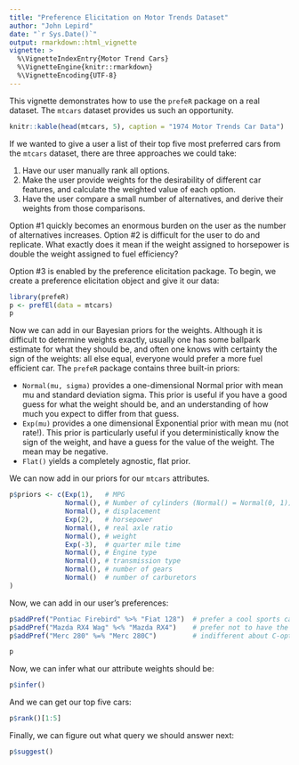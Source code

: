 ```yaml
---
title: "Preference Elicitation on Motor Trends Dataset"
author: "John Lepird"
date: "`r Sys.Date()`"
output: rmarkdown::html_vignette
vignette: >
  %\VignetteIndexEntry{Motor Trend Cars}
  %\VignetteEngine{knitr::rmarkdown}
  %\VignetteEncoding{UTF-8}
---
```

This vignette demonstrates how to use the ```prefeR``` package on a real dataset. The ```mtcars``` dataset provides us such an opportunity.

```r
knitr::kable(head(mtcars, 5), caption = "1974 Motor Trends Car Data")
```

If we wanted to give a user a list of their top five most preferred cars from the ```mtcars``` dataset, there are three approaches we could take:

1. Have our user manually rank all options.
2. Make the user provide weights for the desirability of different car features, and calculate the weighted value of each option. 
3. Have the user compare a small number of alternatives, and derive their weights from those comparisons. 

Option \#1 quickly becomes an enormous burden on the user as the number of alternatives increases. Option \#2 is difficult for the user to do and replicate. What exactly does it mean if the weight assigned to horsepower is double the weight assigned to fuel efficiency?

Option \#3 is enabled by the preference elicitation package. To begin, we create a preference elicitation object and give it our data:

```r
library(prefeR)
p <- prefEl(data = mtcars)
p
```

Now we can add in our Bayesian priors for the weights. Although it is difficult to determine weights exactly, usually one has some ballpark estimate for what they should be, and often one knows with certainty the sign of the weights: all else equal, everyone would prefer a more fuel efficient car. The ```prefeR``` package contains three built-in priors:

* ```Normal(mu, sigma)``` provides a one-dimensional Normal prior with mean mu and standard deviation sigma. This prior is useful if you have a good guess for what the weight should be, and an understanding of how much you expect to differ from that guess. 
* ```Exp(mu)``` provides a one dimensional Exponential prior with mean mu (not rate!). This prior is particularly useful if you deterministically know the sign of the weight, and have a guess for the value of the weight. The mean may be negative.
* ```Flat()``` yields a completely agnostic, flat prior. 

We can now add in our priors for our ```mtcars``` attributes. 
```r
p$priors <- c(Exp(1),   # MPG
              Normal(), # Number of cylinders (Normal() = Normal(0, 1))
              Normal(), # displacement
              Exp(2),   # horsepower
              Normal(), # real axle ratio
              Normal(), # weight
              Exp(-3),  # quarter mile time
              Normal(), # Engine type
              Normal(), # transmission type
              Normal(), # number of gears
              Normal()  # number of carburetors
)
```

Now, we can add in our user's preferences:

```r
p$addPref("Pontiac Firebird" %>% "Fiat 128")  # prefer a cool sports car 
p$addPref("Mazda RX4 Wag" %<% "Mazda RX4")    # prefer not to have the station wagon
p$addPref("Merc 280" %=% "Merc 280C")         # indifferent about C-option
```
```r
p
```

Now, we can infer what our attribute weights should be:

```r
p$infer()
```

And we can get our top five cars:
```r
p$rank()[1:5]
```

Finally, we can figure out what query we should answer next:

```r
p$suggest()
```